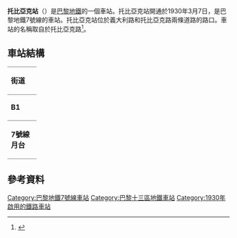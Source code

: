 {{expand|time=2016-02-26T00:56:16+00:00}}
{{refimprove|time=2016-02-26T00:56:16+00:00}}
{{Infobox station
| name                = 托比亞克站
| symbol_location     = paris
| symbol              = m
| symbol2             = 
| type                = [[巴黎地鐵|巴黎地鐵]]車站
| image               = [[File:Metro_7_Tolbiac_quais.JPG|300px]]
| alt                 = 
| caption             = 
| other_name          = 
| address             = [[巴黎13區|巴黎13區]]
| borough             = [[法蘭西島|法蘭西島]]
| country             = 法國
| iso_region          = FR_scale:2000
| coordinates_display = title
| coordinates_format  = dms
| latd  = 48.826665| latm  = | lats  = | latNS  = 
| longd = 2.357678| longm = | longs = | longEW = 
| coordinates         = 
| owned               = [[RATP|RATP]]
| operator            = [[RATP|RATP]]
| line                = 
| disabled            = 
| zone                = 1
| opened              = {{Start-date|7 March 1930}}
| closed              = <!-- {{End date|YYYY|MM|DD|df=y}} -->
| services            = 
| map_type            = France Paris
}}
'''托比亞克站'''（{{lang-fr|Tolbiac}}）是[[巴黎地鐵|巴黎地鐵]]的一個車站。托比亞克站開通於1930年3月7日，是巴黎地鐵7號線的車站。托比亞克站位於義大利路和托比亞克路兩條道路的路口。車站的名稱取自於托比亞克路<ref>{{cite book| first=Pierre |last=Miquel |title= Petite Histoire des Stations de Métro (Little History of Metro Stations) |publisher=Editions Albin Michel |year=1993 |language=fr}}</ref>。
== 車站結構 ==
{| border=0 cellspacing=0 cellpadding=3
|style="border-bottom:solid 1px gray;border-top:solid 1px gray;" width=50 valign=top|'''街道'''
|-
|style="border-bottom:solid 1px gray;border-top:solid 1px gray;" width=50 valign=top|'''B1'''
|style="border-top:solid 1px gray;border-bottom:solid 1px gray;" width=100 valign=top|連接層
|-
|style="border-bottom:solid 1px gray;" width=50 rowspan=10 valign=top|'''7號線月台'''
|style="border-top:solid 1px gray;border-right:solid 2px black;border-left:solid 2px black;border-bottom:solid 2px black;" colspan=2|<center><small>[[側式月台|側式月台]]，右側開門</small>
|-
|style="border-bottom:solid 1px gray;" width=100|南行
|style="border-bottom:solid 1px gray;" width=390|{{arrow|L}} [[File:Metro-M.svg|16x16px]][[File:Paris_Metro_7.svg|16x16px]]往[[猶太城-路易·阿拉貢站|猶太城-路易·阿拉貢]]/[[伊夫里鎮站|伊夫里鎮]]<small>（[[白樓站|白樓]]）</small>
|-
|北行
|{{arrow|R}} [[File:Metro-M.svg|16x16px]][[File:Paris_Metro_7.svg|16x16px]]往[[新庭-1945年5月8日站|新庭-1945年5月8日]]<small>（[[意大利廣場站_(巴黎地鐵)|意大利廣場]]）</small>
|-
|style="border-top:solid 2px black;border-right:solid 2px black;border-left:solid 2px black;border-bottom:solid 1px gray;" colspan=2|<center><small>[[側式月台|側式月台]]，右側開門</small>
|}

==參考資料==
{{reflist}}

{{commons category|Tolbiac (Paris Metro)}}
{{巴黎地鐵7號線}}
{{DEFAULTSORT:Tolbiac}}
[[Category:巴黎地鐵7號線車站|Category:巴黎地鐵7號線車站]]
[[Category:巴黎十三區地鐵車站|Category:巴黎十三區地鐵車站]]
[[Category:1930年啟用的鐵路車站|Category:1930年啟用的鐵路車站]]